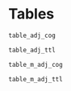 # Tables

```r
table_adj_cog
```

```r
table_adj_ttl
```

```r
table_m_adj_cog
```

```r
table_m_adj_ttl
```

\newpage